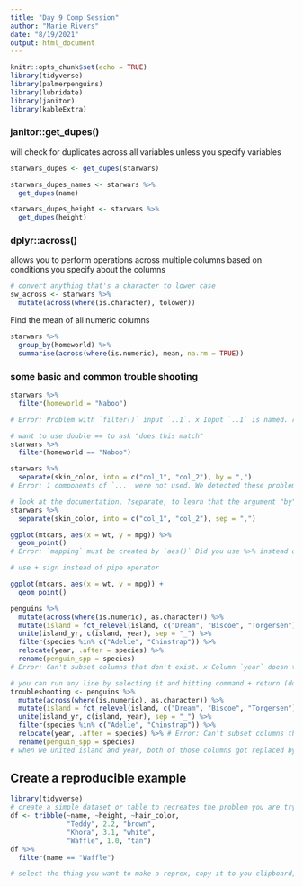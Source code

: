 ```yaml
---
title: "Day 9 Comp Session"
author: "Marie Rivers"
date: "8/19/2021"
output: html_document
---
```


```r
knitr::opts_chunk$set(echo = TRUE)
library(tidyverse)
library(palmerpenguins)
library(lubridate)
library(janitor)
library(kableExtra)
```
### janitor::get_dupes()
will check for duplicates across all variables unless you specify variables
```r
starwars_dupes <- get_dupes(starwars)

starwars_dupes_names <- starwars %>% 
  get_dupes(name)

starwars_dupes_height <- starwars %>% 
  get_dupes(height)

```
### dplyr::across()
allows you to perform operations across multiple columns based on conditions you specify about the columns
```r
# convert anything that's a character to lower case
sw_across <- starwars %>% 
  mutate(across(where(is.character), tolower))
```

Find the mean of all numeric columns
```r
starwars %>% 
  group_by(homeworld) %>% 
  summarise(across(where(is.numeric), mean, na.rm = TRUE))


```
### some basic and common trouble shooting
```r
starwars %>% 
  filter(homeworld = "Naboo")

# Error: Problem with `filter()` input `..1`. x Input `..1` is named. ℹ This usually means that you've used `=` instead of `==`. ℹ Did you mean `homeworld == "Naboo"`? 

# want to use double == to ask "does this match"
starwars %>% 
  filter(homeworld == "Naboo")
```
```r
starwars %>% 
  separate(skin_color, into = c("col_1", "col_2"), by = ",")
# Error: 1 components of `...` were not used. We detected these problematic arguments: * `by` Did you misspecify an argument? 

# look at the documentation, ?separate, to learn that the argument "by" should be "sep"
starwars %>% 
  separate(skin_color, into = c("col_1", "col_2"), sep = ",")
```
```r
ggplot(mtcars, aes(x = wt, y = mpg)) %>% 
  geom_point()
# Error: `mapping` must be created by `aes()` Did you use %>% instead of +?

# use + sign instead of pipe operator

ggplot(mtcars, aes(x = wt, y = mpg)) +
  geom_point()
```

```r
penguins %>% 
  mutate(across(where(is.numeric), as.character)) %>% 
  mutate(island = fct_relevel(island, c("Dream", "Biscoe", "Torgersen"))) %>% 
  unite(island_yr, c(island, year), sep = "_") %>% 
  filter(species %in% c("Adelie", "Chinstrap")) %>% 
  relocate(year, .after = species) %>% 
  rename(penguin_spp = species)
# Error: Can't subset columns that don't exist. x Column `year` doesn't exist.
```
```r
# you can run any line by selecting it and hitting command + return (dont select the pipe operator)
troubleshooting <- penguins %>% 
  mutate(across(where(is.numeric), as.character)) %>% 
  mutate(island = fct_relevel(island, c("Dream", "Biscoe", "Torgersen"))) %>% 
  unite(island_yr, c(island, year), sep = "_") %>% 
  filter(species %in% c("Adelie", "Chinstrap")) %>% 
  relocate(year, .after = species) %>% # Error: Can't subset columns that don't exist. x Column `year` doesn't exist. 
  rename(penguin_spp = species)
# when we united island and year, both of those columns got replaced by one column, island_yr, so the column "year" no longer existed by the time we got to the relocate line
```
## Create a reproducible example
```r
library(tidyverse)
# create a simple dataset or table to recreates the problem you are trying to figure out
df <- tribble(~name, ~height, ~hair_color,
              "Teddy", 2.2, "brown",
              "Khora", 3.1, "white",
              "Waffle", 1.0, "tan")
df %>% 
  filter(name == "Waffle")

# select the thing you want to make a reprex, copy it to you clipboard, then in the console, type `reprex()`
```

